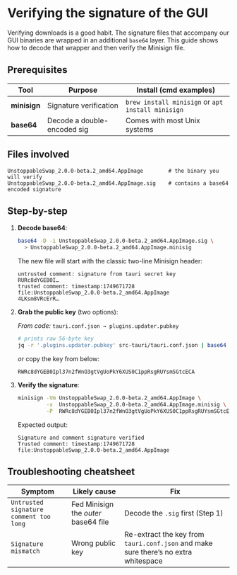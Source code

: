 # Verifying the signature of the GUI

Verifying downloads is a good habit. The signature files that accompany our GUI binaries are wrapped in an additional `base64` layer. This guide shows how to decode that wrapper and then verify the Minisign file.

## Prerequisites

| Tool | Purpose | Install (cmd examples) |
| --- | --- | --- |
| **minisign** | Signature verification | `brew install minisign` or `apt install minisign` |
| **base64** | Decode a double-encoded sig | Comes with most Unix systems |

## Files involved

```text
UnstoppableSwap_2.0.0-beta.2_amd64.AppImage        # the binary you will verify
UnstoppableSwap_2.0.0-beta.2_amd64.AppImage.sig    # contains a base64 encoded signature
```

## Step-by-step

1. **Decode base64**:

   ```bash
   base64 -D -i UnstoppableSwap_2.0.0-beta.2_amd64.AppImage.sig \
     > UnstoppableSwap_2.0.0-beta.2_amd64.AppImage.minisig
   ```

   The new file will start with the classic two-line Minisign header:

   ```
   untrusted comment: signature from tauri secret key
   RURc8dYGEB0I…
   trusted comment: timestamp:1749671728    file:UnstoppableSwap_2.0.0-beta.2_amd64.AppImage
   4LKsm8VRcErR…
   ```

2. **Grab the public key** (two options):

   *From code:* `tauri.conf.json → plugins.updater.pubkey`

   ```bash
   # prints raw 56-byte key
   jq -r '.plugins.updater.pubkey' src-tauri/tauri.conf.json | base64 -D
   ```

   *or* copy the key from below:

   ```text
   RWRc8dYGEB0Ipl37n2fWnO3gtVgUoPkY6XUS0C1ppRsgRUYsmSGtcECA
   ```

4. **Verify the signature**:

   ```bash
   minisign -Vm UnstoppableSwap_2.0.0-beta.2_amd64.AppImage \
            -x  UnstoppableSwap_2.0.0-beta.2_amd64.AppImage.minisig \
            -P  RWRc8dYGEB0Ipl37n2fWnO3gtVgUoPkY6XUS0C1ppRsgRUYsmSGtcECA
   ```

   Expected output:

   ```
   Signature and comment signature verified
   Trusted comment: timestamp:1749671728    file:UnstoppableSwap_2.0.0-beta.2_amd64.AppImage
   ```

## Troubleshooting cheatsheet

| Symptom | Likely cause | Fix |
| --- | --- | --- |
| `Untrusted signature comment too long` | Fed Minisign the *outer* base64 file | Decode the `.sig` first (Step 1) |
| `Signature mismatch` | Wrong public key | Re-extract the key from `tauri.conf.json` and make sure there’s no extra whitespace |
